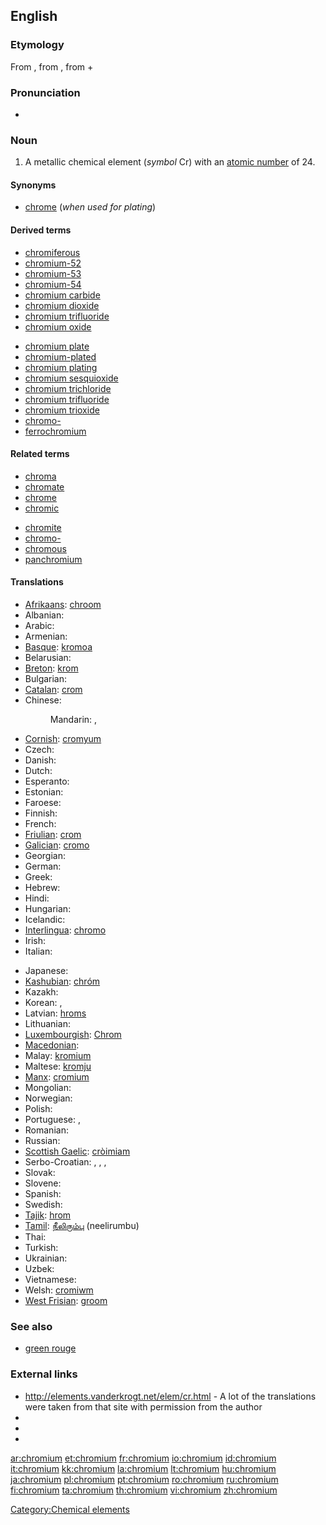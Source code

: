 ==English==

{{elements|Cr|vanadium|V|manganese|Mn}}

===Etymology===
From {{etyl|NL.}}, from {{etyl|fr|en}} {{term|chrome||lang=fr}}, from {{etyl|grc|en}} {{term|χρῶμα|sc=polytonic|tr=khrōma||color|lang=grc}} + {{term|-ium}}

===Pronunciation===
* {{audio|en-us-chromium.ogg|Audio (US)}}

===Noun===
{{en-noun|-}}
{{wikipedia}}

# A metallic chemical element (''symbol'' Cr) with an [[atomic number]] of 24.

====Synonyms====
* [[chrome]] (''when used for plating'')

====Derived terms====
{{top2}}
* [[chromiferous]]
* [[chromium-52]]
* [[chromium-53]]
* [[chromium-54]]
* [[chromium carbide]]
* [[chromium dioxide]]
* [[chromium trifluoride]]
* [[chromium oxide]]
{{mid2}}
* [[chromium plate]]
* [[chromium-plated]]
* [[chromium plating]]
* [[chromium sesquioxide]]
* [[chromium trichloride]]
* [[chromium trifluoride]]
* [[chromium trioxide]]
* [[chromo-]]
* [[ferrochromium]]
{{bottom}}

====Related terms====
{{top2}}
* [[chroma]]
* [[chromate]]
* [[chrome]]
* [[chromic]]
{{mid2}}
* [[chromite]]
* [[chromo-]]
* [[chromous]]
* [[panchromium]]
{{bottom}}

====Translations====
{{trans-top|chemical element}}
* [[Afrikaans]]: [[chroom]]
* Albanian: {{t-|sq|krom|xs=Albanian}}
* Arabic: {{t|ar|كروم|m|tr=kruum|sc=Arab}}
* Armenian: {{t|hy|քրոմ|tr=k‘rom|sc=Armn}}
* [[Basque]]: [[kromoa]]
* Belarusian: {{t-|be|хром|m|tr=xrom|xs=Belarusian}}
* [[Breton]]: [[krom]] {{m}}
* Bulgarian: {{t+|bg|хром|m|tr=khrom}}
* [[Catalan]]: [[crom]]
* Chinese:
*: Mandarin: {{t|zh|鉻|sc=Hani}},  {{t|zh|铬|tr=gè|sc=Hani}}
* [[Cornish]]: [[cromyum]]
* Czech: {{t+|cs|chrom}}
* Danish: {{t-|da|krom}}
* Dutch: {{t+|nl|chroom|n}}
* Esperanto: {{t+|eo|kromo|xs=Esperanto}}
* Estonian: {{t-|et|kroom}}
* Faroese: {{t-|fo|krom|xs=Faroese}}
* Finnish: {{t+|fi|kromi}}
* French: {{t+|fr|chrome|m}}
* [[Friulian]]: [[crom]]
* [[Galician]]: [[cromo]]
* Georgian: {{t|ka|ქრომი|tr=k'romi|sc=Geor}}
* German: {{t+|de|Chrom|n}}
* Greek: {{t|el|χρώμιο|n|tr=khrómio|sc=Grek}}
* Hebrew: {{t|he|כרום|tr=krom|sc=Hebr}}
* Hindi: {{t|hi|क्रोमियम|tr=krōmiyam|sc=Deva}}
* Hungarian: {{t+|hu|króm}}
* Icelandic: {{t+|is|króm}}
* [[Interlingua]]: [[chromo]]
* Irish: {{t+|ga|cróimiam|xs=Irish}}
* Italian: {{t+|it|cromo|m}}
{{trans-mid}}
* Japanese: {{t+|ja|クロム|tr=kuromu}}
* [[Kashubian]]: [[chróm]]
* Kazakh: {{t-|kk|хром|tr=khrom|sc=Cyrl|xs=Kazakh}}
* Korean: {{t|ko|크롬|tr=keurom|sc=Kore}}, {{t|ko|크로뮴|tr=keuromyum|sc=Kore}}
* Latvian: [[hroms]]
* Lithuanian: {{t+|lt|chromas|xs=Lithuanian}}
* [[Luxembourgish]]: [[Chrom]]
* [[Macedonian]]: {{t-|mk|хром|m|tr=hrom}}
* Malay: [[kromium]]
* Maltese: [[kromju]]
* [[Manx]]: [[cromium]]
* Mongolian: {{t-|mn|хром|tr=khrom|sc=Cyrl|xs=Mongolian}}
* Norwegian: {{t+|no|krom}}
* Polish: {{t+|pl|chrom|m}}
* Portuguese: {{t+|pt|cromo|m}}, {{t+|pt|crómio|m}}
* Romanian: {{t+|ro|crom|n}}
* Russian: {{t+|ru|хром|m|tr=xrom}}
* [[Scottish Gaelic]]: [[cròimiam]]
* Serbo-Croatian: {{t|sh|хром|m}},  {{t|sh|hrom|m}},  {{t|sh|кром|m}},  {{t|sh|krom|m}}
* Slovak: {{t-|sk|chróm}}
* Slovene: {{t+|sl|krom}}
* Spanish: {{t+|es|cromo|m}}
* Swedish: {{t+|sv|krom|n}}
* [[Tajik]]: [[hrom]]
* [[Tamil]]: [[நீலிரும்பு]] (neelirumbu)
* Thai: {{t|th|โครเมียม|tr=khrōmiam|sc=Thai}}
* Turkish: {{t+|tr|krom}}
* Ukrainian: {{t-|uk|хром|m|tr=xrom|xs=Ukrainian}}
* Uzbek: {{t-|uz|хром|tr=khrom|sc=Cyrl|xs=Uzbek}}
* Vietnamese: {{t-|vi|crom|xs=Vietnamese}}
* Welsh: [[cromiwm]]
* [[West Frisian]]: [[groom]]
{{trans-bottom}}

===See also===
* [[green rouge]]

===External links===
* http://elements.vanderkrogt.net/elem/cr.html - A lot of the translations were taken from that site with permission from the author
* {{R:Webster 1913}}
* {{R:Century 1911}}
* {{R:OneLook}}

[[Category:Chemical elements]]

[[ar:chromium]]
[[et:chromium]]
[[fr:chromium]]
[[io:chromium]]
[[id:chromium]]
[[it:chromium]]
[[kk:chromium]]
[[la:chromium]]
[[lt:chromium]]
[[hu:chromium]]
[[ja:chromium]]
[[pl:chromium]]
[[pt:chromium]]
[[ro:chromium]]
[[ru:chromium]]
[[fi:chromium]]
[[ta:chromium]]
[[th:chromium]]
[[vi:chromium]]
[[zh:chromium]]
